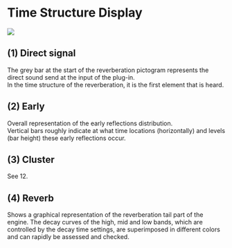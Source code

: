 # Time Structure Display
![](include/verb_session_03.png)

## (1) Direct signal
The grey bar at the start of the reverberation pictogram represents the direct sound send at the input of the plug-in.   
In the time structure of the reverberation, it is the first element that is heard.

## (2) Early
Overall representation of the early reflections distribution.  
Vertical bars roughly indicate at what time locations (horizontally) and levels (bar height) these early reflections occur.

## (3) Cluster
See 12.

## (4) Reverb
Shows a graphical representation of the reverberation tail part of the engine. The decay curves of the high, mid and low
bands, which are controlled by the decay time settings, are superimposed in different colors and can rapidly be assessed
and checked.

